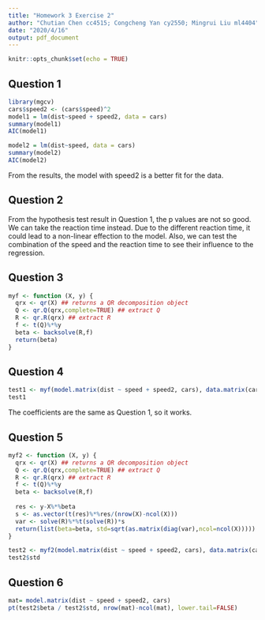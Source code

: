 ---
title: "Homework 3 Exercise 2"
author: "Chutian Chen cc4515; Congcheng Yan cy2550; Mingrui Liu ml4404"
date: "2020/4/16"
output: pdf_document
---

```{r setup, include=FALSE}
knitr::opts_chunk$set(echo = TRUE)
```

## Question 1
```{r message=FALSE}
library(mgcv)
cars$speed2 <- (cars$speed)^2
model1 = lm(dist~speed + speed2, data = cars)
summary(model1)
AIC(model1)
```

```{r}
model2 = lm(dist~speed, data = cars)
summary(model2)
AIC(model2)
```
From the results, the model with speed2 is a better fit for the data.

## Question 2
From the hypothesis test result in Question 1, the p values are not so good. We can take the reaction time instead. Due to the different reaction time, it could lead to a non-linear effection to the model. Also, we can test the combination of the speed and the reaction time to see their influence to the regression.



## Question 3

```{r}

myf <- function (X, y) {
  qrx <- qr(X) ## returns a QR decomposition object
  Q <- qr.Q(qrx,complete=TRUE) ## extract Q
  R <- qr.R(qrx) ## extract R
  f <- t(Q)%*%y
  beta <- backsolve(R,f)
  return(beta)
}
```
## Question 4

```{r}
test1 <- myf(model.matrix(dist ~ speed + speed2, cars), data.matrix(cars[,c("dist")]))
test1
```

The coefficients are the same as Question 1, so it works.

## Question 5

```{r}
myf2 <- function (X, y) {
  qrx <- qr(X) ## returns a QR decomposition object
  Q <- qr.Q(qrx,complete=TRUE) ## extract Q
  R <- qr.R(qrx) ## extract R
  f <- t(Q)%*%y
  beta <- backsolve(R,f)
  
  res <- y-X%*%beta
  s <- as.vector(t(res)%*%res/(nrow(X)-ncol(X)))
  var <- solve(R)%*%t(solve(R))*s
  return(list(beta=beta, std=sqrt(as.matrix(diag(var),ncol=ncol(X)))))
}
```
```{r}
test2 <- myf2(model.matrix(dist ~ speed + speed2, cars), data.matrix(cars[,c("dist")]))
test2$std
```
## Question 6


```{r}
mat= model.matrix(dist ~ speed + speed2, cars)
pt(test2$beta / test2$std, nrow(mat)-ncol(mat), lower.tail=FALSE)
```


















